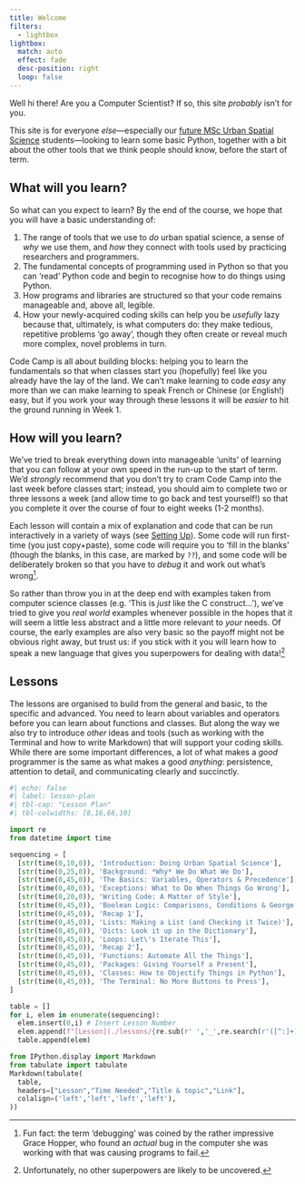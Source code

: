 ```yaml
---
title: Welcome
filters:
  - lightbox
lightbox:
  match: auto
  effect: fade
  desc-position: right
  loop: false
---
```


Well hi there! Are you a Computer Scientist? If so, this site _probably_ isn't for you.

This site is for everyone _else_---especially our [future MSc Urban Spatial Science](https://www.ucl.ac.uk/bartlett/casa/study/msc-urban-spatial-science) students---looking to learn some basic Python, together with a bit about the other tools that we think people should know, before the start of term.

## What will you learn?

So what can you expect to learn? By the end of the course, we hope that you will have a basic understanding of:

1. The range of tools that we use to _do_ urban spatial science, a sense of _why_ we use them, and _how_ they connect with tools used by practicing researchers and programmers. 
2. The fundamental concepts of programming used in Python so that you can 'read' Python code and begin to recognise how to do things using Python.
3. How programs and libraries are structured so that your code remains manageable and, above all, legible.
4. How your newly-acquired coding skills can help you be _usefully_ lazy because that, ultimately, is what computers do: they make tedious, repetitive problems 'go away', though they often create or reveal much more complex, novel problems in turn.

Code Camp is all about building blocks: helping you to learn the fundamentals so that when classes start you (hopefully) feel like you already have the lay of the land. We can't make learning to code _easy_ any more than we can make learning to speak French or Chinese (or English!) easy, but if you work your way through these lessons it will be _easier_ to hit the ground running in Week 1.

## How will you learn?

We've tried to break everything down into manageable 'units' of learning that you can follow at your own speed in the run-up to the start of term. We'd _strongly_ recommend that you don't try to cram Code Camp into the last week before classes start; instead, you should aim to complete two or three lessons a week (and allow time to go back and test yourself!) so that you complete it over the course of four to eight weeks (1-2 months).

Each lesson will contain a mix of explanation and code that can be run interactively in a variety of ways (see [Setting Up](./setup/index.qmd)). Some code will run first-time (you just copy+paste), some code will require you to 'fill in the blanks' (though the blanks, in this case, are marked by `??`), and some code will be deliberately broken so that you have to _debug_ it and work out what's wrong^[Fun fact: the term 'debugging' was coined by the rather impressive Grace Hopper, who found an _actual_ bug in the computer she was working with that was causing programs to fail.].

So rather than throw you in at the deep end with examples taken from computer science classes (e.g. 'This is _just_ like the C construct...'), we've tried to give you _real world_ examples whenever possible in the hopes that it will seem a little less abstract and a little more relevant to _your_ needs. Of course, the early examples are also very basic so the payoff might not be obvious right away, but trust us: if you stick with it you will learn how to speak a new language that gives you superpowers for dealing with data!^[Unfortunately, no other superpowers are likely to be uncovered.]

## Lessons

The lessons are organised to build from the general and basic, to the specific and advanced. You need to learn about variables and operators before you can learn about functions and classes. But along the way we also try to introduce _other_ ideas and tools (such as working with the Terminal and how to write Markdown) that will support your coding skills. While there are some important differences, a lot of what makes a _good_ programmer is the same as what makes a good _anything_: persistence, attention to detail, and communicating clearly and succinctly.

```python
#| echo: false
#| label: lesson-plan
#| tbl-cap: "Lesson Plan"
#| tbl-colwidths: [8,16,66,10]

import re
from datetime import time

sequencing = [
  [str(time(0,10,0)), 'Introduction: Doing Urban Spatial Science'],
  [str(time(0,25,0)), 'Background: *Why* We Do What We Do'],
  [str(time(0,45,0)), 'The Basics: Variables, Operators & Precedence'],
  [str(time(0,40,0)), 'Exceptions: What to Do When Things Go Wrong'],
  [str(time(0,20,0)), 'Writing Code: A Matter of Style'],
  [str(time(0,45,0)), 'Boolean Logic: Comparisons, Conditions & George Boole'],
  [str(time(0,45,0)), 'Recap 1'],
  [str(time(0,45,0)), 'Lists: Making a List (and Checking it Twice)'],
  [str(time(0,45,0)), 'Dicts: Look it up in the Dictionary'],
  [str(time(0,45,0)), 'Loops: Let\'s Iterate This'],
  [str(time(0,45,0)), 'Recap 2'],
  [str(time(0,45,0)), 'Functions: Automate All the Things'],
  [str(time(0,45,0)), 'Packages: Giving Yourself a Present'],
  [str(time(0,45,0)), 'Classes: How to Objectify Things in Python'],
  [str(time(0,45,0)), 'The Terminal: No More Buttons to Press'],
]

table = []
for i, elem in enumerate(sequencing):
  elem.insert(0,i) # Insert Lesson Number
  elem.append(f"[Lesson](./lessons/{re.sub(r' ','_',re.search(r'([^:]+)',elem[2]).group(1))}.qmd)")
  table.append(elem)

from IPython.display import Markdown
from tabulate import tabulate
Markdown(tabulate(
  table,
  headers=["Lesson","Time Needed","Title & topic","Link"],
  colalign=('left','left','left','left'),
))
```
